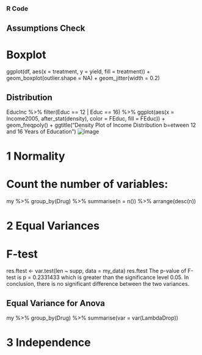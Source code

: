### R Code

## Assumptions Check
# Boxplot
ggplot(df, aes(x = treatment, y = yield, fill = treatment)) + 
  geom_boxplot(outlier.shape = NA) + geom_jitter(width = 0.2)

## Distribution

EducInc %>% filter(Educ == 12 | Educ == 16) %>% 
ggplot(aes(x = Income2005, after_stat(density),  color = FEduc, fill = FEduc)) +
    geom_freqpoly() + 
ggtitle("Density Plot of Income Distribution b=etween 12 and 16 Years of Education")
![image](https://user-images.githubusercontent.com/110003333/196000280-24cbf033-2c38-4ee4-96cf-5c416faafc3b.png)

# 1 Normality
# Count the number of variables:
my %>% 
  group_by(Drug) %>%
  summarise(n = n()) %>%
  arrange(desc(n))





# 2 Equal Variances
# F-test
res.ftest <- var.test(len ~ supp, data = my_data)
res.ftest
The p-value of F-test is p = 0.2331433 which is greater than the significance level 0.05. In conclusion, there is no significant difference between the two variances.


## Equal Variance for Anova
my %>% group_by(Drug) %>% summarise(var = var(LambdaDrop))

# 3 Independence
